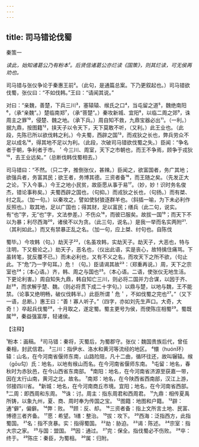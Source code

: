```yaml
---
---
---
```

title: 司马错论伐蜀
---



秦策一

*读此，始知诸葛公乃有粉本¹。后贤信诸葛公亦烂读《国策》，则其烂读，可无侯再劝也。*

司马错与张仪争论于秦惠王前²。（此句，是通篇总案。下乃更叙起也。）司马错欲伐蜀，张仪曰：“不如伐韩。”王曰：“请闻其说。”

对曰：“亲魏，善楚，下兵三川³，塞辕辕、缑氏之口⁴，当屯留之道⁵，魏绝南阳⁶，（承“亲魏”。）楚临南郑⁷，（承“菩楚”。）秦攻新城、宜阳⁸，以临二周之郊⁹，诛周主之罪¹⁰，侵楚、魏之地。（承下兵。）周自知不救，九鼎宝器必出¹¹。（一利。）据九鼎，按图籍¹²，挟天子以令天下，天下莫敢不听，（又利。）此王业也。（此段，先陈已所以欲伐韩之利。）今夫蜀，西辟之国¹³，而戎狄之长也，弊兵劳众不足以成名¹⁴，得其地不足以为利。（此段，次破司马错欲伐蜀之失。）臣闻：“争名者于朝，争利者于市。＇今三川、周室，天下之市朝也，而王不争焉，顾争于戎狄¹⁵，去王业远矣。”（总断伐韩伐蜀相去。）

司马错曰：“不然。（只二字，推倒张仪，甚辣。）臣闻之，欲富国者，务广其地；欲强兵者，务富其民；欲王者，务博其德。三资者备¹⁶，而王随之矣。（先发正大之论，下入今事。）今王之地小民贫，故臣愿从事于易¹⁷。（妙，妙！识时务名俊杰，错论事称矣。）夫蜀西辟之国也，（句抑。）而戎狄之长也，（句扬。）而有桀、纣之乱。（加一句。）以秦攻之，譬如使豺狼逐群羊也。（斜插一喻，为下未必利作反照也。）取其地，足以广国也；得其财，足以富民；缮兵（此二句，说实。有“也”字，无“也”字，文法参差。）不伤众¹⁸，而彼已服矣。故拔一国¹⁹；而天下不以为暴；利尽西海²⁰，诸侯不以为贪。（此三句，说名。）是我一举而名实两附²¹.（其利如此。）而又有禁暴正乱之名。（加一句，应上桀、纣句也。自陈伐

蜀毕。）今攻韩（句。）劫天子²²，（名虽攻韩，实劫天子。劫天子，大恶也，特与注明，下又极论之。）劫天子，恶名也，（仪出此语，实是丧心，故特擒住痛骂。下虽转笔，犹反覆不已。）而未必利也，又有不义之名，而攻天下之所不欲，（句止此。下“危”乃一字句耳。）危！（句。）臣请谒其故²³：（郑重再说。）周，天下之宗室也²⁴；（本心语。）齐，韩、周之与国也²⁵。（本心语。二语，使张仪无地生活。下更论利害。）周自知失九鼎，韩自知亡三川，则必将二国并力合谋，以因于齐、赵²⁶，而求解乎楚、魏。（则必将贯下成二十字句。）以鼎与楚，以地与魏，王不能禁。（论事又绝明畅，破仪伐韩半。）此臣所谓＇危＇，不如伐蜀之完也²⁷。”（又下一语，总断。）惠王曰：“善！寡人听子。”（四字，亦如刘先生声口。大奇，大奇！）卒起兵伐蜀²⁸，十月取之，遂定蜀。蜀主更号为侯，而使陈庄相蜀²⁹。蜀既属³⁰，秦益强富厚，轻诸侯。

【注释】

¹粉本：画稿。
²司马错：秦将，灭蜀后，为蜀郡守。张仪：魏国贵族后代，曾任秦相，封武信君。
³三川：指伊水、洛水和黄河等流经的地区。
⁴镮（huón环）辕：山名，在今河南省偃师东南，山路险阻，凡十二曲，循环往还，故叫辗辕。缑（gōu勾）氏：地名，以地有缑山而名。在今河南省偃师东南。
⁵屯留：地名，春秋时为赤狄邑，在今山西省东南部。
⁶南阳：地名，在今河南省济源至获嘉一带，因在太行山南，黄河之北，故名。
⁷南郑：地名，在今陕西省西南部，汉江上游，邻接四川省。
⁸新城：地名，在今河南商丘市境。宜阳；地名，在今河南省西部。
⁹二周：即西周和东周。
¹⁰诛：讨。周主：指东周君和西周君。
¹¹九鼎：相传夏禹所铸，以象九州，夏、商、周时奉为传国之宝。
¹²图籍：地图和户籍。
¹³辟：通“僻”，偏僻。
¹⁴弊：败。
¹⁵顾：反、却。
¹⁶三资者备：指上文所言土地、民富、博德三者齐备。
¹⁷愿：希望。1缮：整治。
¹⁹拔：攻下。
²⁰西海：泛指西方，此指蜀国。
²¹名：指不贪暴。实：指得蜀国。
²²劫：胁迫。
²³谒：陈述。
²⁴宗室：指大宗之家。
²⁵与国：盟国。
²⁶因：通过。
²⁷完：保全。指伐蜀必不伤败。
²⁸卒：终于。
²⁹陈庄：秦臣，为蜀相。
³⁰属：归附。